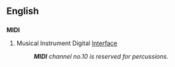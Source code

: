 {{also|midi|Midi}}
{{wikipedia}}
==English==
==={{initialism}}===
'''MIDI'''

#Musical Instrument Digital [[interface|Interface]]
#: '''''MIDI''' channel no.10 is reserved for percussions.'' <!-- what about all the others then? Just a usage example -->